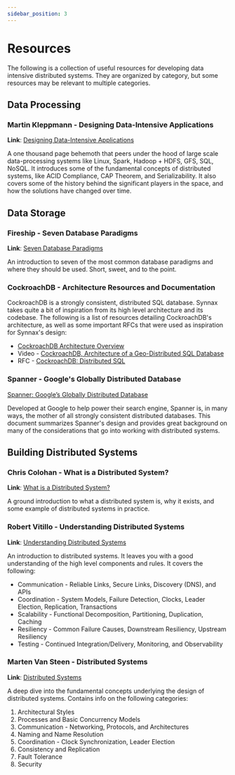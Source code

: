 ```yaml
---
sidebar_position: 3
---
```


# Resources

The following is a collection of useful resources for developing data intensive distributed
systems. They are organized by category, but some resources may be relevant to multiple categories.

## Data Processing

### Martin Kleppmann  - Designing Data-Intensive Applications

**Link**: [Designing Data-Intensive Applications](https://dataintensive.net/)

A one thousand page behemoth that peers under the hood of large scale data-processing
systems like Linux, Spark, Hadoop + HDFS, GFS, SQL, NoSQL. It introduces some of the
fundamental concepts of distributed systems, like ACID Compliance, CAP Theorem, and
Serializability. It also covers some of the history behind the significant players in
the space, and how the solutions have changed over time.

## Data Storage

### Fireship - Seven Database Paradigms

**Link**: [Seven Database Paradigms](https://www.youtube.com/watch?v=W2Z7fbCLSTw&ab_channel=Fireship)

An introduction to seven of the most common database paradigms and where they should be
used. Short, sweet, and to the point.

### CockroachDB - Architecture Resources and Documentation

CockroachDB is a strongly consistent, distributed SQL database. Synnax takes quite a bit
of inspiration from its high level architecture and its codebase. The following is a list
of resources detailing CockroachDB's architecture, as well as some important RFCs that
were used as inspiration for Synnax's design:

* [CockroachDB Architecture Overview](https://www.cockroachlabs.com/docs/stable/architecture/overview.html)
* Video - [CockroachDB, Architecture of a Geo-Distributed SQL Database](https://www.youtube.com/watch?v=OJySfiMKXLs&ab_channel=DataCouncil)
* RFC - [CockroachDB: Distributed SQL](https://github.com/cockroachdb/cockroach/blob/master/docs/RFCS/20160421_distributed_sql.md)


### Spanner - Google's Globally Distributed Database

[Spanner: Google’s Globally Distributed Database](https://storage.googleapis.com/pub-tools-public-publication-data/pdf/65b514eda12d025585183a641b5a9e096a3c4be5.pdf)

Developed at Google to help power their search engine, Spanner is, in many ways, the
mother of all strongly consistent distributed databases. This document summarizes Spanner's
design and provides great background on many of the considerations that go into
working with distributed systems.

## Building Distributed Systems

### Chris Colohan - What is a Distributed System?

**Link**: [What is a Distributed System?](https://www.youtube.com/watch?v=7VbL89mKK3M&ab_channel=DistributedSystemsCourse)

A ground introduction to what a distributed system is, why it exists, and some example
of distributed systems in practice.

### Robert Vitillo - Understanding Distributed Systems

**Link**: [Understanding Distributed Systems](https://www.amazon.com/Understanding-Distributed-Systems-distributed-applications/dp/1838430202/ref=sr_1_1?crid=1YE1QBTR8686N&keywords=understanding+distributed+systems&qid=1638315988&sprefix=Underst%2Caps%2C192&sr=8-1)

An introduction to distributed systems. It leaves you with a good understanding of the
high level components and rules. It covers the following:

* Communication - Reliable Links, Secure Links, Discovery (DNS), and APIs
* Coordination - System Models, Failure Detection, Clocks, Leader Election, Replication, Transactions
* Scalability - Functional Decomposition, Partitioning, Duplication, Caching
* Resiliency - Common Failure Causes, Downstream Resiliency, Upstream Resiliency
* Testing - Continued Integration/Delivery, Monitoring, and Observability

### Marten Van Steen - Distributed Systems

**Link**: [Distributed Systems](https://www.amazon.com/Distributed-Systems-Maarten-van-Steen/dp/1543057381/ref=sr_1_5?keywords=Distributed+Systems&qid=1638315755&sr=8-5)

A deep dive into the fundamental concepts underlying the design of distributed systems.
Contains info on the following categories:

1. Architectural Styles
2. Processes and Basic Concurrency Models
3. Communication - Networking, Protocols, and Architectures
4. Naming and Name Resolution
5. Coordination - Clock Synchronization, Leader Election
6. Consistency and Replication
7. Fault Tolerance
8. Security
